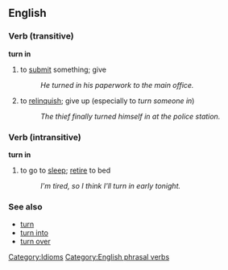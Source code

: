 ==English==
===Verb (transitive)===
'''turn in'''
# to [[submit]] something; give
#: ''He turned in his paperwork to the main office.''
# to [[relinquish]]; give up (especially to ''turn someone in'')
#: ''The thief finally turned himself in at the police station.''

===Verb (intransitive)===
'''turn in'''
# to go to [[sleep]]; [[retire]] to bed
#: ''I'm tired, so I think I'll turn in early tonight.''

===See also===
*[[turn]]
*[[turn into]]
*[[turn over]]

[[Category:Idioms]] 
[[Category:English phrasal verbs]]